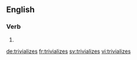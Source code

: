 ==English==

===Verb===
{{head|en|verb form}}

# {{en-third-person singular of|trivialize}}

[[de:trivializes]]
[[fr:trivializes]]
[[sv:trivializes]]
[[vi:trivializes]]